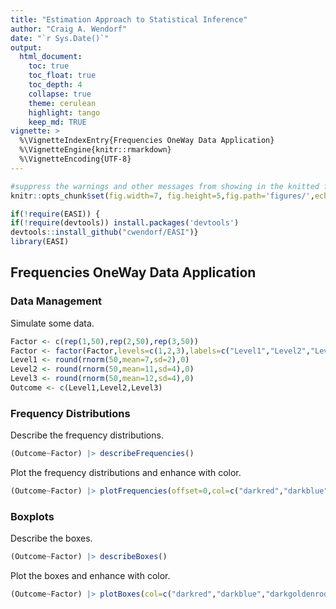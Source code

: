 ```yaml
---
title: "Estimation Approach to Statistical Inference"
author: "Craig A. Wendorf"
date: "`r Sys.Date()`"
output:
  html_document:
    toc: true
    toc_float: true
    toc_depth: 4
    collapse: true
    theme: cerulean
    highlight: tango
    keep_md: TRUE
vignette: >
  %\VignetteIndexEntry{Frequencies OneWay Data Application}
  %\VignetteEngine{knitr::rmarkdown}
  %\VignetteEncoding{UTF-8}
---
```


```r
#suppress the warnings and other messages from showing in the knitted file.
knitr::opts_chunk$set(fig.width=7, fig.height=5,fig.path='figures/',echo=TRUE,warning=FALSE,message=FALSE)
```

```r
if(!require(EASI)) {
if(!require(devtools)) install.packages('devtools')
devtools::install_github("cwendorf/EASI")}
library(EASI)
```

## Frequencies OneWay Data Application

### Data Management

Simulate some data.
```r
Factor <- c(rep(1,50),rep(2,50),rep(3,50))
Factor <- factor(Factor,levels=c(1,2,3),labels=c("Level1","Level2","Level3"))
Level1 <- round(rnorm(50,mean=7,sd=2),0)
Level2 <- round(rnorm(50,mean=11,sd=4),0)
Level3 <- round(rnorm(50,mean=12,sd=4),0)
Outcome <- c(Level1,Level2,Level3)
```

### Frequency Distributions

Describe the frequency distributions.
```r
(Outcome~Factor) |> describeFrequencies()
```

Plot the frequency distributions and enhance with color.
```r
(Outcome~Factor) |> plotFrequencies(offset=0,col=c("darkred","darkblue","darkgoldenrod"))
```

### Boxplots

Describe the boxes.
```r
(Outcome~Factor) |> describeBoxes()
```

Plot the boxes and enhance with color.
```r
(Outcome~Factor) |> plotBoxes(col=c("darkred","darkblue","darkgoldenrod"))
```
